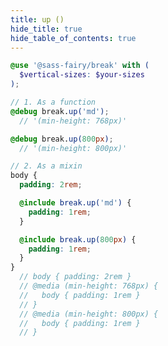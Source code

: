 ```yaml
---
title: up ()
hide_title: true
hide_table_of_contents: true
---
```


<DocPage fieldName="up" fieldType="function" spec={Spec} />

```scss
@use '@sass-fairy/break' with (
  $vertical-sizes: $your-sizes
);

// 1. As a function
@debug break.up('md');
  // '(min-height: 768px)'

@debug break.up(800px);
  // '(min-height: 800px)'

// 2. As a mixin
body {
  padding: 2rem;

  @include break.up('md') {
    padding: 1rem;
  }

  @include break.up(800px) {
    padding: 1rem;
  }
}
  // body { padding: 2rem }
  // @media (min-height: 768px) {
  //   body { padding: 1rem }
  // }
  // @media (min-height: 800px) {
  //   body { padding: 1rem }
  // }
```
